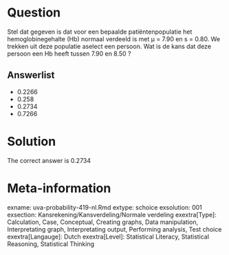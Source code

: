 Question
========

Stel dat gegeven is dat voor een bepaalde patiëntenpopulatie het hemoglobinegehalte (Hb) normaal verdeeld is met µ = 7.90 en s = 0.80. We trekken uit deze populatie aselect een persoon. Wat is de kans dat deze persoon een Hb heeft tussen 7.90 en 8.50 ? 

Answerlist
----------
* 0.2266
* 0.258
* 0.2734
* 0.7266

Solution
========

The correct answer is  0.2734 

Meta-information
================
exname: uva-probability-419-nl.Rmd 
extype: schoice 
exsolution: 001 
exsection: Kansrekening/Kansverdeling/Normale verdeling
exextra[Type]: Calculation, Case, Conceptual, Creating graphs, Data manipulation, Interpretating graph, Interpretating output, Performing analysis, Test choice 
exextra[Langauge]: Dutch 
exextra[Level]: Statistical Literacy, Statistical Reasoning, Statistical Thinking 
